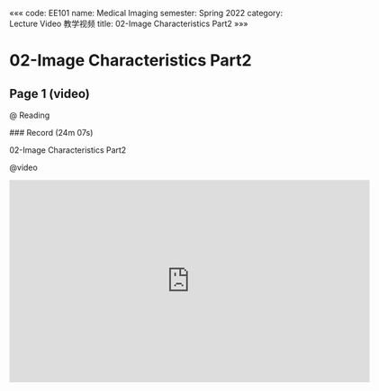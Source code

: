 «««
code: EE101
name: Medical Imaging
semester: Spring 2022
category: Lecture Video 教学视频
title: 02-Image Characteristics Part2
»»»

# 02-Image Characteristics Part2

## Page 1 (video)

@ Reading

<div class="markdown-body">
### Record (24m 07s)

02-Image Characteristics Part2
</div>

@video

<iframe src="https://sbbrisk.com/e/b0muec72kcpz.html" frameborder=0 marginwidth=0 marginheight=0 scrolling=no width=640 height=360 allowfullscreen></iframe>
